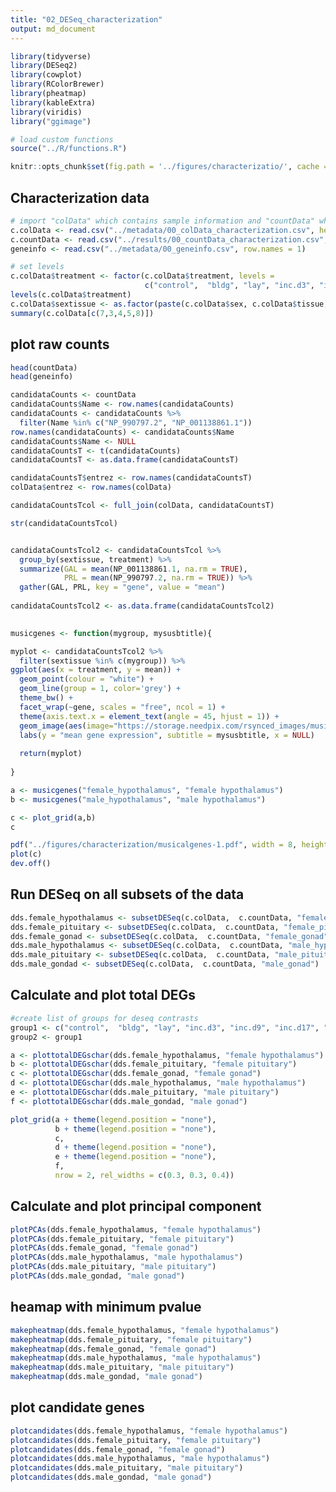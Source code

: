 ```yaml
---
title: "02_DESeq_characterization"
output: md_document
---
```


```r
library(tidyverse)
library(DESeq2)
library(cowplot)
library(RColorBrewer)
library(pheatmap)
library(kableExtra)
library(viridis)
library("ggimage")

# load custom functions  
source("../R/functions.R") 

knitr::opts_chunk$set(fig.path = '../figures/characterizatio/', cache = TRUE)
```

## Characterization data

```r
# import "colData" which contains sample information and "countData" which contains read counts
c.colData <- read.csv("../metadata/00_colData_characterization.csv", header = T, row.names = 1)
c.countData <- read.csv("../results/00_countData_characterization.csv", header = T, row.names = 1)
geneinfo <- read.csv("../metadata/00_geneinfo.csv", row.names = 1)

# set levels
c.colData$treatment <- factor(c.colData$treatment, levels = 
                              c("control",  "bldg", "lay", "inc.d3", "inc.d9", "inc.d17", "hatch", "n5", "n9"))
levels(c.colData$treatment)
c.colData$sextissue <- as.factor(paste(c.colData$sex, c.colData$tissue, sep = "_"))
summary(c.colData[c(7,3,4,5,8)])
```


## plot raw counts

```r
head(countData)
head(geneinfo)

candidataCounts <- countData
candidataCounts$Name <- row.names(candidataCounts)
candidataCounts <- candidataCounts %>%
  filter(Name %in% c("NP_990797.2", "NP_001138861.1"))
row.names(candidataCounts) <- candidataCounts$Name
candidataCounts$Name <- NULL
candidataCountsT <- t(candidataCounts)
candidataCountsT <- as.data.frame(candidataCountsT)

candidataCountsT$entrez <- row.names(candidataCountsT)
colData$entrez <- row.names(colData)

candidataCountsTcol <- full_join(colData, candidataCountsT)

str(candidataCountsTcol)


candidataCountsTcol2 <- candidataCountsTcol %>%
  group_by(sextissue, treatment) %>%
  summarize(GAL = mean(NP_001138861.1, na.rm = TRUE),
            PRL = mean(NP_990797.2, na.rm = TRUE)) %>%
  gather(GAL, PRL, key = "gene", value = "mean")
 
candidataCountsTcol2 <- as.data.frame(candidataCountsTcol2)
  

musicgenes <- function(mygroup, mysusbtitle){

myplot <- candidataCountsTcol2 %>%
  filter(sextissue %in% c(mygroup)) %>%
ggplot(aes(x = treatment, y = mean)) +
  geom_point(colour = "white") + 
  geom_line(group = 1, color='grey') +
  theme_bw() +
  facet_wrap(~gene, scales = "free", ncol = 1) +
  theme(axis.text.x = element_text(angle = 45, hjust = 1)) +
  geom_image(aes(image="https://storage.needpix.com/rsynced_images/music-34177_1280.png")) +
  labs(y = "mean gene expression", subtitle = mysusbtitle, x = NULL)
  
  return(myplot)
  
}

a <- musicgenes("female_hypothalamus", "female hypothalamus")
b <- musicgenes("male_hypothalamus", "male hypothalamus")

c <- plot_grid(a,b)
c

pdf("../figures/characterization/musicalgenes-1.pdf", width = 8, height = 6)
plot(c)
dev.off()

```


## Run DESeq on all subsets of the data

```r
dds.female_hypothalamus <- subsetDESeq(c.colData,  c.countData, "female_hypothalamus")
dds.female_pituitary <- subsetDESeq(c.colData,  c.countData, "female_pituitary" )
dds.female_gonad <- subsetDESeq(c.colData,  c.countData, "female_gonad" )
dds.male_hypothalamus <- subsetDESeq(c.colData,  c.countData, "male_hypothalamus" )
dds.male_pituitary <- subsetDESeq(c.colData,  c.countData, "male_pituitary"  )
dds.male_gondad <- subsetDESeq(c.colData,  c.countData, "male_gonad")
```

## Calculate and plot total DEGs

```r
#create list of groups for deseq contrasts
group1 <- c("control",  "bldg", "lay", "inc.d3", "inc.d9", "inc.d17", "hatch", "n5", "n9")
group2 <- group1

a <- plottotalDEGschar(dds.female_hypothalamus, "female hypothalamus")
b <- plottotalDEGschar(dds.female_pituitary, "female pituitary")
c <- plottotalDEGschar(dds.female_gonad, "female gonad")
d <- plottotalDEGschar(dds.male_hypothalamus, "male hypothalamus")
e <- plottotalDEGschar(dds.male_pituitary, "male pituitary")
f <- plottotalDEGschar(dds.male_gondad, "male gonad")

plot_grid(a + theme(legend.position = "none"),
          b + theme(legend.position = "none"),
          c,
          d + theme(legend.position = "none"),
          e + theme(legend.position = "none"),
          f,
          nrow = 2, rel_widths = c(0.3, 0.3, 0.4)) 
```

## Calculate and plot principal component

```r
plotPCAs(dds.female_hypothalamus, "female hypothalamus")
plotPCAs(dds.female_pituitary, "female pituitary")      
plotPCAs(dds.female_gonad, "female gonad")
plotPCAs(dds.male_hypothalamus, "male hypothalamus")
plotPCAs(dds.male_pituitary, "male pituitary")
plotPCAs(dds.male_gondad, "male gonad")
```

## heamap with minimum pvalue

```r
makepheatmap(dds.female_hypothalamus, "female hypothalamus")
makepheatmap(dds.female_pituitary, "female pituitary")
makepheatmap(dds.female_gonad, "female gonad")
makepheatmap(dds.male_hypothalamus, "male hypothalamus")
makepheatmap(dds.male_pituitary, "male pituitary")
makepheatmap(dds.male_gondad, "male gonad")
```
## plot candidate genes

```r
plotcandidates(dds.female_hypothalamus, "female hypothalamus")
plotcandidates(dds.female_pituitary, "female pituitary")
plotcandidates(dds.female_gonad, "female gonad")
plotcandidates(dds.male_hypothalamus, "male hypothalamus")
plotcandidates(dds.male_pituitary, "male pituitary")
plotcandidates(dds.male_gondad, "male gonad")
```

